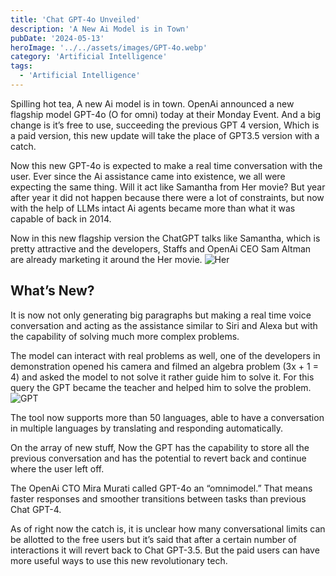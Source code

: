 ```yaml
---
title: 'Chat GPT-4o Unveiled'
description: 'A New Ai Model is in Town'
pubDate: '2024-05-13'
heroImage: '../../assets/images/GPT-4o.webp'
category: 'Artificial Intelligence'
tags:
  - 'Artificial Intelligence'
---
```


Spilling hot tea, A new Ai model is in town. OpenAi announced a new flagship model GPT-4o (O for omni) today at their Monday Event. And a big change is it’s free to use, succeeding the previous GPT 4 version, Which is a paid version, this new update will take the place of GPT3.5 version with a catch.

Now this new GPT-4o is expected to make a real time conversation with the user. Ever since the Ai assistance came into existence, we all were expecting the same thing. Will it act like Samantha from Her movie? But year after year it did not happen because there were a lot of constraints, but now with the help of LLMs intact Ai agents became more than what it was capable of back in 2014.

Now in this new flagship version the ChatGPT talks like Samantha, which is pretty attractive and the developers, Staffs and OpenAi CEO Sam Altman are already marketing it around the Her movie.
![Her](src/assets/images/Her.jpg)

## What’s New?

It is now not only generating big paragraphs but making a real time voice conversation and acting as the assistance similar to Siri and Alexa but with the capability of solving much more complex problems.

The model can interact with real problems as well, one of the developers in demonstration opened his camera and filmed an algebra problem (3x + 1 = 4) and asked the model to not solve it rather guide him to solve it. For this query the GPT became the teacher and helped him to solve the problem.
![GPT](src/assets/images/GPT.png)

The tool now supports more than 50 languages, able to have a conversation in multiple languages by translating and responding automatically.

On the array of new stuff, Now the GPT has the capability to store all the previous conversation and has the potential to revert back and continue where the user left off.

The OpenAi CTO Mira Murati called GPT-4o an “omnimodel.” That means faster responses and smoother transitions between tasks than previous Chat GPT-4.

As of right now the catch is, it is unclear how many conversational limits can be allotted to the free users but it’s said that after a certain number of interactions it will revert back to Chat GPT-3.5. But the paid users can have more useful ways to use this new revolutionary tech.
